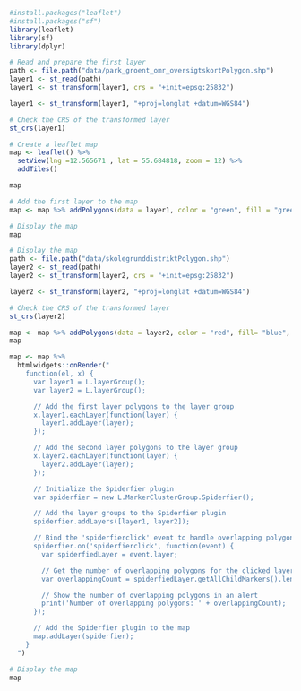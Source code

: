 ```r
#install.packages("leaflet")
#install.packages("sf")
library(leaflet)
library(sf)
library(dplyr)
```

```r
# Read and prepare the first layer
path <- file.path("data/park_groent_omr_oversigtskortPolygon.shp")
layer1 <- st_read(path)
layer1 <- st_transform(layer1, crs = "+init=epsg:25832")

layer1 <- st_transform(layer1, "+proj=longlat +datum=WGS84")

# Check the CRS of the transformed layer
st_crs(layer1)

```

```r
# Create a leaflet map
map <- leaflet() %>%
  setView(lng =12.565671 , lat = 55.684818, zoom = 12) %>%
  addTiles()

map
```

```r
# Add the first layer to the map
map <- map %>% addPolygons(data = layer1, color = "green", fill = "green", weight = 2)

```

```r
# Display the map
map
```

```r
# Display the map
path <- file.path("data/skolegrunddistriktPolygon.shp")
layer2 <- st_read(path)
layer2 <- st_transform(layer2, crs = "+init=epsg:25832")

layer2 <- st_transform(layer2, "+proj=longlat +datum=WGS84")

# Check the CRS of the transformed layer
st_crs(layer2)
```

```r
map <- map %>% addPolygons(data = layer2, color = "red", fill= "blue", weight = 2)
map
```

```r
map <- map %>%
  htmlwidgets::onRender("
    function(el, x) {
      var layer1 = L.layerGroup();
      var layer2 = L.layerGroup();

      // Add the first layer polygons to the layer group
      x.layer1.eachLayer(function(layer) {
        layer1.addLayer(layer);
      });

      // Add the second layer polygons to the layer group
      x.layer2.eachLayer(function(layer) {
        layer2.addLayer(layer);
      });

      // Initialize the Spiderfier plugin
      var spiderfier = new L.MarkerClusterGroup.Spiderfier();

      // Add the layer groups to the Spiderfier plugin
      spiderfier.addLayers([layer1, layer2]);

      // Bind the 'spiderfierclick' event to handle overlapping polygons
      spiderfier.on('spiderfierclick', function(event) {
        var spiderfiedLayer = event.layer;

        // Get the number of overlapping polygons for the clicked layer
        var overlappingCount = spiderfiedLayer.getAllChildMarkers().length;

        // Show the number of overlapping polygons in an alert
        print('Number of overlapping polygons: ' + overlappingCount);
      });

      // Add the Spiderfier plugin to the map
      map.addLayer(spiderfier);
    }
  ")

# Display the map
map
```

